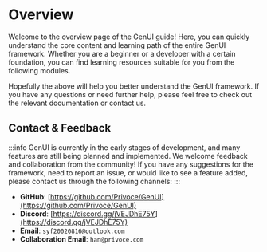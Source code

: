 
# Overview

Welcome to the overview page of the GenUI guide! Here, you can quickly understand the core content and learning path of the entire GenUI framework. Whether you are a beginner or a developer with a certain foundation, you can find learning resources suitable for you from the following modules.
<Container>
    <MyLinkCard
        href="/doc/guide/overview"
        title="Guide"
        description="In the guide section, we have carefully prepared a comprehensive tutorial on the GenUI framework for you. From setting up the development environment to using plugins, to configuring the build tools, each link has detailed step-by-step instructions. Our goal is to help you systematically master the development process of GenUI so that you can avoid detours in the learning process."
    />
    <MyLinkCard
        href="/doc/tutorial/overview"
        title="Tutorial"
        description="The tutorial module is the starting point for your GenUI journey. From environment configuration to tool download, from basic syntax to quick start, we will guide you step by step through a series of easy-to-understand examples to gain a deeper understanding of the core functions of GenUI. Through these tutorials, you can not only master the basic operations, but also further consolidate your knowledge through practical projects."
    />
</Container>

<Container>
    <MyLinkCard
        href="/tool"
        title="Tools"
        description="GenUI provides an integrated construction tool Ract, which is designed specifically for GenUI and can greatly improve development efficiency. With Ract, you can easily achieve rapid project construction, code optimization, and automated deployment. In addition, we also plan to launch a VSCode plug-in to further improve the development experience (coming soon)."
    />
    <MyLinkCard
        href="/api"
        title="API"
        description="API is an indispensable tool in the development process. GenUI provides rich API documentation, covering all aspects from basic bottom-level to advanced functions. These APIs can help you achieve more powerful functions while improving the maintainability and extensibility of the code."
    />
</Container>

Hopefully the above will help you better understand the GenUI framework. If you have any questions or need further help, please feel free to check out the relevant documentation or contact us.

## Contact & Feedback

:::info
GenUI is currently in the early stages of development, and many features are still being planned and implemented. We welcome feedback and collaboration from the community! If you have any suggestions for the framework, need to report an issue, or would like to see a feature added, please contact us through the following channels:
:::

- **GitHub**: [https://github.com/Privoce/GenUI](https://github.com/Privoce/GenUI)
- **Discord**: [https://discord.gg/jVEJDhE75Y](https://discord.gg/jVEJDhE75Y)
- **Email**: `syf20020816@outlook.com`
- **Collaboration Email**: `han@privoce.com`
